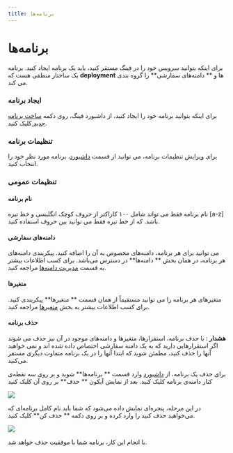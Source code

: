 ```yaml
---
title: برنامه‌ها
---
```



# برنامه‌ها

برای اینکه بتوانید سرویس خود را در فینگ مستقر کنید، باید یک برنامه ایجاد کنید. برنامه یک ساختار منطقی هست که **deployment** ها و ** دامنه‌های سفارشی** را گروه بندی می کند.

### ایجاد برنامه

برای اینکه بتوانید برنامه خود را ایجاد کنید، از داشبورد فینگ، روی دکمه [ ساخت برنامه جدید ](https://dashboard.fing.ir) کلیک کنید.

### تنظیمات برنامه

برای ویرایش تنظیمات برنامه، می توانید از قسمت [داشبورد](https://dashboard.fing.ir)، برنامه مورد نظر خود را انتخاب کنید.

### تنظیمات عمومی

#### نام برنامه

نام برنامه فقط می تواند شامل ۱۰۰ کاراکتر از حروف کوچک انگلیسی و خط تیره [a-z] باشد. که از خط تیره فقط می توانید بین حروف استفاده کنید.

#### دامنه‌های سفارشی

می توانید برای هر برنامه، دامنه‌های مخصوص به آن را اضافه کنید. پیکربندی دامنه‌‌های هر برنامه، در همان بخش ** دامنه‌ها** در دسترس می‌باشد. برای کسب اطلاعات بیشتر به قسمت [مدیریت دامنه‌ها](/domains/custom-domains) مراجعه کنید.

#### متغیرها

متغیرهای هر برنامه را می توانید مستقیماً از همان قسمت ** متغیرها**  پیکربندی کنید. برای کسب اطلاعات بیشتر به بخش [متغیرها](/env/environment-variables) مراجعه کنید.

#### حذف برنامه

<Notice variant="warning">
  <strong>هشدار</strong> : با حذف برنامه، استقرارها، متغیر‌ها و دامنه‌های موجود
  در آن نیز حذف می شوند اگر استقرارهایی دارید که به یک دامنه سفارشی اختصاص داده
  شده اند و نمی خواهید آنها را حذف کنید، مطمئن شوید که ابتدا آنها را در یک
  برنامه متفاوت دیگری مستقر می‌کنید.
</Notice>

برای حذف یک برنامه، از [داشبورد](https://dashboard.fing.ir) وارد قسمت ** برنامه‌ها** شوید و بر روی سه نقطه‌ی کنار دامنه‌ی برنامه کلیک کنید. بعد از نمایش آیکون ** حذف** بر روی آن کلیک کنید

<img
  src="/images/platform-apps-choose-delete-app.jpg"
  class="border border-dark rounded"
/>

در این مرحله، پنجره‌ای نمایش داده می‌شود که شما باید نام کامل برنامه‌ای که می‌خواهید حذف کنید را وارد کرده و بر روی دکمه ** حذف کن** کلیک کنید.

<img
  src="/images/platform-apps-delete-app.jpg"
  class="border border-dark rounded"
/>

با انجام این کار، برنامه شما با موفقیت حذف خواهد شد.